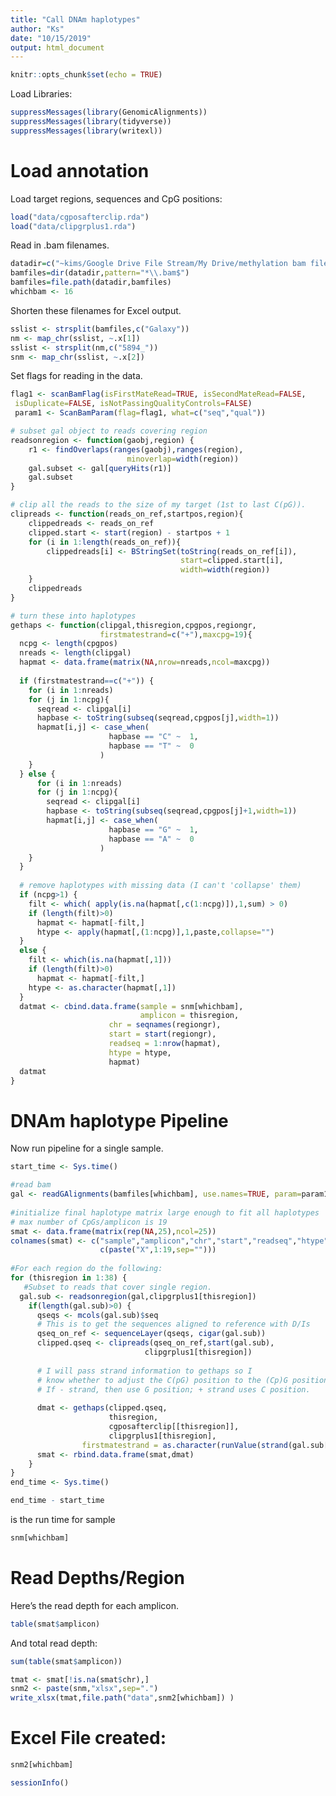 ```yaml
---
title: "Call DNAm haplotypes"
author: "Ks"
date: "10/15/2019"
output: html_document
---
```


```r
knitr::opts_chunk$set(echo = TRUE)
```

Load Libraries:
```r
suppressMessages(library(GenomicAlignments))
suppressMessages(library(tidyverse))
suppressMessages(library(writexl))
```

# Load annotation

Load target regions, sequences and CpG positions:
```r
load("data/cgposafterclip.rda")
load("data/clipgrplus1.rda")
```

Read in .bam filenames.
```r
datadir=c("~kims/Google Drive File Stream/My Drive/methylation bam files 9-19")
bamfiles=dir(datadir,pattern="*\\.bam$")
bamfiles=file.path(datadir,bamfiles)
whichbam <- 16
```

Shorten these filenames for Excel output.
```r
sslist <- strsplit(bamfiles,c("Galaxy"))
nm <- map_chr(sslist, ~.x[1])  
sslist <- strsplit(nm,c("5894_"))
snm <- map_chr(sslist, ~.x[2]) 
```

Set flags for reading in the data.
```r
flag1 <- scanBamFlag(isFirstMateRead=TRUE, isSecondMateRead=FALSE,
 isDuplicate=FALSE, isNotPassingQualityControls=FALSE)
 param1 <- ScanBamParam(flag=flag1, what=c("seq","qual"))
```

```r
# subset gal object to reads covering region
readsonregion <- function(gaobj,region) {
    r1 <- findOverlaps(ranges(gaobj),ranges(region),
                          minoverlap=width(region))
    gal.subset <- gal[queryHits(r1)]
    gal.subset
}    

# clip all the reads to the size of my target (1st to last C(pG)).
clipreads <- function(reads_on_ref,startpos,region){
    clippedreads <- reads_on_ref 
    clipped.start <- start(region) - startpos + 1
    for (i in 1:length(reads_on_ref)){
        clippedreads[i] <- BStringSet(toString(reads_on_ref[i]), 
                                      start=clipped.start[i], 
                                      width=width(region))
    }
    clippedreads
}

# turn these into haplotypes
gethaps <- function(clipgal,thisregion,cpgpos,regiongr,
                    firstmatestrand=c("+"),maxcpg=19){
  ncpg <- length(cpgpos)
  nreads <- length(clipgal)
  hapmat <- data.frame(matrix(NA,nrow=nreads,ncol=maxcpg))
  
  if (firstmatestrand==c("+")) {
    for (i in 1:nreads) 
    for (j in 1:ncpg){
      seqread <- clipgal[i]
      hapbase <- toString(subseq(seqread,cpgpos[j],width=1))
      hapmat[i,j] <- case_when(
                      hapbase == "C" ~  1,
                      hapbase == "T" ~  0
                    )
    }
  } else {
      for (i in 1:nreads) 
      for (j in 1:ncpg){
        seqread <- clipgal[i]
        hapbase <- toString(subseq(seqread,cpgpos[j]+1,width=1))
        hapmat[i,j] <- case_when(
                      hapbase == "G" ~  1,
                      hapbase == "A" ~  0
                    )
    }
  }
   
  # remove haplotypes with missing data (I can't 'collapse' them)
  if (ncpg>1) {
    filt <- which( apply(is.na(hapmat[,c(1:ncpg)]),1,sum) > 0)
    if (length(filt)>0)
      hapmat <- hapmat[-filt,]
      htype <- apply(hapmat[,(1:ncpg)],1,paste,collapse="")
  }
  else {
    filt <- which(is.na(hapmat[,1]))
    if (length(filt)>0)
      hapmat <- hapmat[-filt,]
    htype <- as.character(hapmat[,1])
  }
  datmat <- cbind.data.frame(sample = snm[whichbam],
                             amplicon = thisregion,
                      chr = seqnames(regiongr),
                      start = start(regiongr),
                      readseq = 1:nrow(hapmat),
                      htype = htype,
                      hapmat)
  datmat
}
```

# DNAm haplotype Pipeline

Now run pipeline for a single sample.  
```r
start_time <- Sys.time()

#read bam
gal <- readGAlignments(bamfiles[whichbam], use.names=TRUE, param=param1)
 
#initialize final haplotype matrix large enough to fit all haplotypes
# max number of CpGs/amplicon is 19
smat <- data.frame(matrix(rep(NA,25),ncol=25))
colnames(smat) <- c("sample","amplicon","chr","start","readseq","htype",
                    c(paste("X",1:19,sep="")))
  
#For each region do the following: 
for (thisregion in 1:38) {
   #Subset to reads that cover single region.
  gal.sub <- readsonregion(gal,clipgrplus1[thisregion])
    if(length(gal.sub)>0) {
      qseqs <- mcols(gal.sub)$seq
      # This is to get the sequences aligned to reference with D/Is
      qseq_on_ref <- sequenceLayer(qseqs, cigar(gal.sub))
      clipped.qseq <- clipreads(qseq_on_ref,start(gal.sub),
                              clipgrplus1[thisregion])
      
      # I will pass strand information to gethaps so I 
      # know whether to adjust the C(pG) position to the (Cp)G position. 
      # If - strand, then use G position; + strand uses C position.
      
      dmat <- gethaps(clipped.qseq,
                      thisregion,
                      cgposafterclip[[thisregion]],
                      clipgrplus1[thisregion],
                firstmatestrand = as.character(runValue(strand(gal.sub[1]))))
      smat <- rbind.data.frame(smat,dmat)
    }
}
end_time <- Sys.time()

end_time - start_time
```
 is the run time for sample 
```r
snm[whichbam]
```

# Read Depths/Region

Here's the read depth for each amplicon.
```r
table(smat$amplicon)
```

And total read depth:
```r
sum(table(smat$amplicon))
```

```r
tmat <- smat[!is.na(smat$chr),]
snm2 <- paste(snm,"xlsx",sep=".")
write_xlsx(tmat,file.path("data",snm2[whichbam]) )
```

# Excel File created:
```r
snm2[whichbam]
```

```r
sessionInfo()
```
